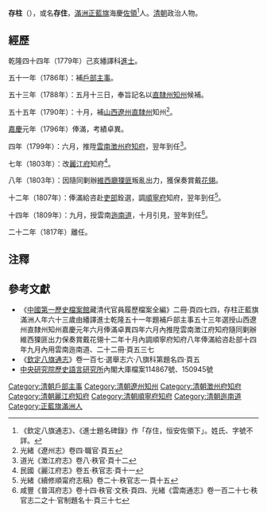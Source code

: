 '''存柱'''（{{bd|1747年||？年|catIdx=C}}），或名'''存住'''，[[滿洲|滿洲]][[正藍旗|正藍旗]]海慶[[佐領|佐領]]<ref>《欽定八旗通志》、《進士題名碑錄》作「存住，恒安佐領下」。姓氏、字號不詳。</ref>人。[[清朝|清朝]]政治人物。

== 經歷 ==
乾隆四十四年（1779年）己亥繙譯科[[進士|進士]]。

五十一年（1786年）：補[[戶部|戶部]][[主事|主事]]。

五十三年（1788年）：五月十三日，奉旨記名以[[直隸州|直隸州]][[知州|知州]]候補。

五十五年（1790年）：十月，補[[山西|山西]][[遼州直隸州|遼州直隸州]]知州<ref>光緒《遼州志》卷四·職官·頁五</ref>。

[[嘉慶|嘉慶]]元年（1796年）俸滿，考績卓異。

四年（1799年）：六月，推陞[[雲南|雲南]][[澂州府|澂州府]][[知府|知府]]，翌年到任<ref>道光《澂江府志》卷八·秩官·頁十二</ref>。

七年（1803年）：改[[麗江府|麗江府]]知府<ref>民國《麗江府志》卷五·秩官志·頁十一</ref>。

八年（1803年）：因隨同剿辦[[維西廳|維西廳]][[傈僳|𤢂匪]]叛亂出力，獲保奏賞戴[[花翎|花翎]]。

十二年（1807年）：俸滿給咨赴[[吏部|吏部]]銓選，調[[順寧府|順寧府]]知府，翌年到任<ref>光緒《續修順甯府志稿》卷二十·秩官志一·頁十五</ref>。

十四年（1809年）：九月，授雲南[[迤南道|迤南道]]，十月引見，翌年到任<ref>咸豐《普洱府志》卷十四·秩官·文秩·頁四、光緒《雲南通志》卷一百二十七·秩官志二之十·官制題名十·頁三十七</ref>。

二十二年（1817年）離任。

==注釋==
<div class="references-small">
<references></references>
</div>
==參考文獻==
*《[[中國第一歷史檔案館|中國第一歷史檔案館]]藏清代官員履歷檔案全編》二冊·頁四七四，存柱正藍旗滿洲人年六十三歲由繙譯進士乾隆五十一年題補戶部主事五十三年選授山西遼州直隸州知州嘉慶元年六月俸滿卓異四年六月內推陞雲南澂江府知府隨同剿辦維西𤢂匪出力保奏賞戴花翎十二年十月內調順寧府知府八年俸滿給咨赴部十四年九月內用雲南迤南道、二十二冊·頁五三七
*《[[欽定八旗通志|欽定八旗通志]]》卷一百七·選舉志六·八旗科第題名四·頁五
*[[中央研究院|中央研究院]][http://www.ihp.sinica.edu.tw/ 歷史語言研究所]{{Wayback|url=http://www.ihp.sinica.edu.tw/ |date=20100424033054 }}內閣大庫檔案114867號、150945號

{{乾隆四十四年己亥繙譯科進士金榜}}
{{DEFAULTSORT:Cun存}}
[[Category:清朝戶部主事|Category:清朝戶部主事]]
[[Category:清朝遼州知州|Category:清朝遼州知州]]
[[Category:清朝澂州府知府|Category:清朝澂州府知府]]
[[Category:清朝麗江府知府|Category:清朝麗江府知府]]
[[Category:清朝順寧府知府|Category:清朝順寧府知府]]
[[Category:清朝迤南道|Category:清朝迤南道]]
[[Category:正藍旗滿洲人|Category:正藍旗滿洲人]]